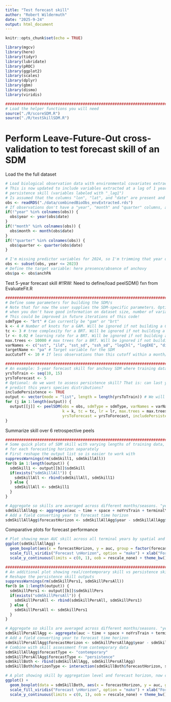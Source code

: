 ```yaml
---
title: "Test forecast skill"
author: "Robert Wildermuth"
date: "2025-9-24"
output: html_document
---
```


```r
knitr::opts_chunk$set(echo = TRUE)
```

```r
library(mgcv)
library(here)
library(tidyr)
library(lubridate)
library(pROC)
library(ggplot2)
library(scales)
library(dplyr)
library(gbm)
library(dismo)
library(viridis)

###########################################################################################################
# Load the helper functions you will need
source("./R/scoreSDM.R")
source("./R/testSkillSDM.R")
```

# Perform Leave-Future-Out cross-validation to test forecast skill of an SDM

Load the the full dataset
```r
# Load biological observation data with environmental covariates extracted
# This is now updated to include variables extracted at a lag of 1 year, which are used to calculate
# persistence skill (variables labeled with "_lag1")
# Is assumed that the columns "lon", "lat", and "date" are present and complete
obs <- readRDS("./data/combinedBioObs_envExtracted.rds")
# If observations don't have a "year", "month" and "quarter" columns, add them. Will need a "date" column to get them
if(!"year" %in% colnames(obs)) {
  obs$year <- year(obs$date)  
}
if(!"month" %in% colnames(obs)) {
  obs$month <- month(obs$date)  
}
if(!"quarter" %in% colnames(obs)) {
  obs$quarter <- quarter(obs$date)  
}

# I'm missing predictor variables for 2024, so I'm trimming that year off
obs <- subset(obs, year <= 2023)
# Define the target variable: here presence/absence of anchovy
obs$pa <- obs$anchPA

```

Test 5-year forecast skill
#!!RW: Need to define/load peelSDM() fxn from EvaluateFit.R
```r
###########################################################################################################
# Define some parameters for building the SDM/s
# Note that for now the user supplies the SDM-specific parameters. Optimizing parameters for an SDM (esp. a BRT) 
# when you don't have good information on dataset size, number of variables, prevalence rate etc. is difficult
# This could be improved in future iterations of this code!
sdmType <- "brt" # Can currently be "gam" or "brt"
k <- 4 # Number of knots for a GAM. Will be ignored if not building a GAM
tc <- 3 # tree complexity for a BRT. Will be ignored if not building a BRT
lr <- 0.02 # learning rate for a BRT. Will be ignored if not building a BRT
max.trees <- 10000 # max trees for a BRT. Will be ignored if not building a BRT
varNames <- c("sst", "ild", "sst_sd", "ssh_sd", "logChl", "logEKE", "distLand", "anchssb") # Names of predictors in the SDM
targetName <- "pa" # Target variable for the SDM
aucCutoff <- 10 # If less observations than this cutoff within a month/season etc., AUC will not be calculated

###########################################################################################################
# An example: 5-year forecast skill for anchovy SDM where training data include between 10 and 15 years of data 
yrsToTrain <- seq(10, 15) 
yrsToForecast <- 5
# Optional: do we want to assess persistence skill? That is: can last year's environmental conditions
# predict this years species distributions?
includePersistence <- TRUE
output <- vector(mode = "list", length = length(yrsToTrain)) # We will save results to a list (a list of lists)
for (j in 1:length(output)) {
  output[[j]] <- peelSDM(obs = obs, sdmType = sdmType, varNames = varNames, targetName = targetName,
                         k = k, tc = tc, lr = lr, max.trees = max.trees, noYrs = yrsToTrain[j], 
                         yrsToForecast = yrsToForecast, includePersistence = includePersistence)
}
```

Summarize skill over 6 retrospective peels
```r
###########################################################################################################
# Some quick plots of SDM skill with varying lengths of training data, and varying levels of spatial/temporal aggregation
# for each forecasting horizon separately
# First reshape the output list so is easier to work with
suppressWarnings(rm(sdmSkill1, sdmSkillAll))
for(b in 1:length(output)) { 
  sdmSkill1 <- output[[b]]$sdmSkill
  if(exists("sdmSkillAll")) {
    sdmSkillAll <- rbind(sdmSkillAll, sdmSkill1)
  } else {
    sdmSkillAll <- sdmSkill1
  }
}

# Aggregate so skills are averaged across different months/seasons. "year" is the test year
sdmSkillAllAgg <- aggregate(auc ~ time + space + noYrsTrain + terminalYr + year, sdmSkillAll, FUN = mean, na.rm = TRUE)
# Add a field converting year to forecast time horizon
sdmSkillAllAgg$forecastHorizon <- sdmSkillAllAgg$year - sdmSkillAllAgg$terminalYr

```

Comparative plots for forecast performance
```r
# Plot showing mean AUC skill across all terminal years by spatial and temporal aggregation and forecast horizon
ggplot(sdmSkillAllAgg) + 
  geom_boxplot(aes(x = forecastHorizon, y = auc, group = factor(forecastHorizon), fill = forecastHorizon)) +
  scale_fill_viridis("Forecast \nHorizon", option = "mako") + xlab("Forecast Horizon (Years)") + ylab("Forecast AUC") + 
  scale_y_continuous(limits = c(0, 1), oob = rescale_none) + theme_bw() + facet_grid(time ~ space, scales = "free")

###########################################################################################################
# An additional plot showing real/contemporary skill vs persistence skill, if you also calculated and returned those results
# Reshape the persistence skill outputs
suppressWarnings(rm(sdmSkillPers1, sdmSkillPersAll))
for(b in 1:length(output)) { 
  sdmSkillPers1 <- output[[b]]$sdmSkillPers
  if(exists("sdmSkillPersAll")) {
    sdmSkillPersAll <- rbind(sdmSkillPersAll, sdmSkillPers1)
  } else {
    sdmSkillPersAll <- sdmSkillPers1
  }
}

# Aggregate so skills are averaged across different months/seasons. "year" is the test year
sdmSkillPersAllAgg <- aggregate(auc ~ time + space + noYrsTrain + terminalYr + year, sdmSkillPersAll, FUN = mean, na.rm = TRUE)
# Add a field converting year to forecast time horizon
sdmSkillPersAllAgg$forecastHorizon <- sdmSkillPersAllAgg$year - sdmSkillPersAllAgg$terminalYr
# Combine with skill assessment from contemporary data
sdmSkillAllAgg$forecastType <- "contemporary"
sdmSkillPersAllAgg$forecastType <- "persistence"
sdmSkillBoth <- rbind(sdmSkillAllAgg, sdmSkillPersAllAgg)
sdmSkillBoth$horizonType <- interaction(sdmSkillBoth$forecastHorizon, sdmSkillBoth$forecastType)

# A plot showing skill by aggregation level and forecast horizon, now comparing contemporary prediction vs. persistence
ggplot() + 
  geom_boxplot(data = sdmSkillBoth, aes(x = forecastHorizon, y = auc, group = factor(horizonType), fill = forecastHorizon)) +
  scale_fill_viridis("Forecast \nHorizon", option = "mako") + xlab("Forecast Horizon (Years)") + ylab("Forecast AUC") + 
  scale_y_continuous(limits = c(0, 1), oob = rescale_none) + theme_bw() + facet_grid(time ~ space)

```